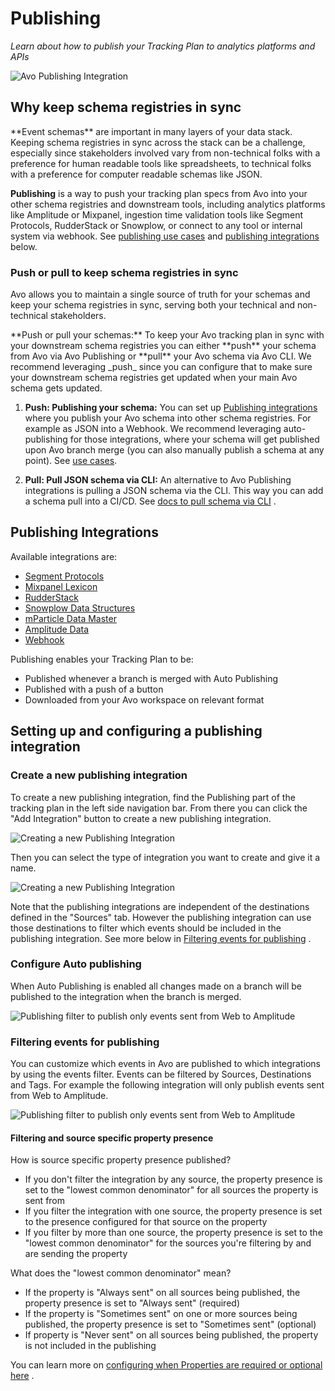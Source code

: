 
# Publishing

_Learn about how to publish your Tracking Plan to analytics platforms and APIs_

![Avo Publishing Integration](/images/publishing.svg)

## Why keep schema registries in sync

<Callout>
  **Event schemas** are important in many layers of your data stack. Keeping
  schema registries in sync across the stack can be a challenge, especially
  since stakeholders involved vary from non-technical folks with a preference
  for human readable tools like spreadsheets, to technical folks with a
  preference for computer readable schemas like JSON.
</Callout>

**Publishing** is a way to push your tracking plan specs from Avo into your other
schema registries and downstream tools, including analytics platforms like
Amplitude or Mixpanel, ingestion time validation tools like Segment Protocols,
RudderStack or Snowplow, or connect to any tool or internal system via webhook.
See <a href="#publishing-use-cases">publishing use cases</a> and <a href="#publishing-integrations">publishing integrations</a> below.

### Push or pull to keep schema registries in sync

Avo allows you to maintain a single source of truth for your schemas and keep
your schema registries in sync, serving both your technical and non-technical
stakeholders.

<Callout>
  **Push or pull your schemas:** To keep your Avo tracking plan in sync with
  your downstream schema registries you can either **push** your schema from Avo
  via Avo Publishing or **pull** your Avo schema via Avo CLI. We recommend
  leveraging _push_ since you can configure that to make sure your downstream
  schema registries get updated when your main Avo schema gets updated.
</Callout>

1. **Push: Publishing your schema:** You can set up <a href="#publishing-integrations">Publishing integrations</a>
   where you publish your Avo schema into other schema registries. For example as
   JSON into a Webhook. We recommend leveraging auto-publishing for those
   integrations, where your schema will get published upon Avo branch merge
   (you can also manually publish a schema at any point). See <a href="#publishing-use-cases">use cases</a>.

2. **Pull: Pull JSON schema via CLI:** An alternative to Avo Publishing integrations
   is pulling a JSON schema via the CLI. This way you can add a schema pull into
   a CI/CD. See [docs to pull schema via CLI](/workspace/tracking-plan/exporting#pull-json-schema-via-the-cli)
   .

## Publishing Integrations

Available integrations are:

- [Segment Protocols](/publishing/segment-protocols)
- [Mixpanel Lexicon](/publishing/mixpanel-lexicon)
- [RudderStack](/publishing/rudderstack)
- [Snowplow Data Structures](/publishing/snowplow-data-structures)
- [mParticle Data Master](/publishing/mparticle-data-master)
- [Amplitude Data](/publishing/amplitude-govern)
- [Webhook](/publishing/webhook-publishing)

Publishing enables your Tracking Plan to be:

- Published whenever a branch is merged with Auto Publishing
- Published with a push of a button
- Downloaded from your Avo workspace on relevant format

## Setting up and configuring a publishing integration

### Create a new publishing integration

To create a new publishing integration, find the Publishing part of the tracking plan in the left side navigation bar. From there you can click the "Add Integration" button to create a new publishing integration.

![Creating a new Publishing Integration](/images/workspace/nav-publishing.png)

Then you can select the type of integration you want to create and give it a name.

![Creating a new Publishing Integration](/images/workspace/integrations/create-integration.png)

Note that the publishing integrations are independent of the destinations defined in the "Sources" tab. However the publishing integration can use those destinations to filter which events should be included in the publishing integration. See more below in [Filtering events for publishing](/workspace/tracking-plan/publishing#filtering-events-for-publishing)
.

### Configure Auto publishing

When Auto Publishing is enabled all changes made on a branch will be published to the integration when the branch is merged.

![Publishing filter to publish only events sent from Web to Amplitude](/images/auto_publishing.png)

### Filtering events for publishing

You can customize which events in Avo are published to which integrations by using the events filter. Events can be filtered by Sources, Destinations and Tags. For example the following integration will only publish events sent from Web to Amplitude.

![Publishing filter to publish only events sent from Web to Amplitude](/images/publish_filter.png)

#### Filtering and source specific property presence

How is source specific property presence published?

- If you don't filter the integration by any source, the property presence is set to the "lowest common denominator" for all sources the property is sent from
- If you filter the integration with one source, the property presence is set to the presence configured for that source on the property
- If you filter by more than one source, the property presence is set to the "lowest common denominator" for the sources you're filtering by and are sending the property

What does the "lowest common denominator" mean?

- If the property is "Always sent" on all sources being published, the property presence is set to "Always sent" (required)
- If the property is "Sometimes sent" on one or more sources being published, the property presence is set to "Sometimes sent" (optional)
- If property is "Never sent" on all sources being published, the property is not included in the publishing

You can learn more on [configuring when Properties are required or optional here](/workspace/tracking-plan/properties#a-nameproperty-presence-configurationa-configuring-when-properties-are-required-or-optional)
.
